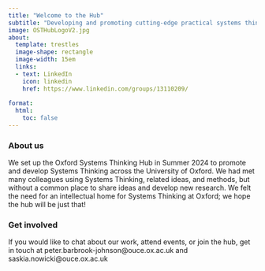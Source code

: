```yaml
---
title: "Welcome to the Hub"
subtitle: "Developing and promoting cutting-edge practical systems thinking approaches."
image: OSTHubLogoV2.jpg
about:
  template: trestles
  image-shape: rectangle
  image-width: 15em
  links: 
  - text: LinkedIn
    icon: linkedin
    href: https://www.linkedin.com/groups/13110209/
    
format: 
  html: 
    toc: false
---
```


### About us
We set up the Oxford Systems Thinking Hub in Summer 2024 to promote and develop Systems Thinking across the University of Oxford. We had met many colleagues using Systems Thinking, related ideas, and methods, but without a common place to share ideas and develop new research. We felt the need for an intellectual home for Systems Thinking at Oxford; we hope the hub will be just that!

### Get involved
If you would like to chat about our work, attend events, or join the hub, get in touch at peter.barbrook-johnson\@ouce.ox.ac.uk and saskia.nowicki\@ouce.ox.ac.uk
